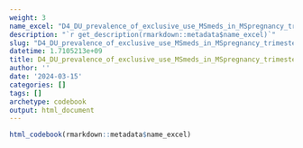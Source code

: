 ```yaml
---
weight: 3
name_excel: "D4_DU_prevalence_of_exclusive_use_MSmeds_in_MSpregnancy_trimesters.xlsx"
description: "`r get_description(rmarkdown::metadata$name_excel)`"
slug: "D4_DU_prevalence_of_exclusive_use_MSmeds_in_MSpregnancy_trimesters"
datetime: 1.7105213e+09
title: D4_DU_prevalence_of_exclusive_use_MSmeds_in_MSpregnancy_trimesters
author: ''
date: '2024-03-15'
categories: []
tags: []
archetype: codebook
output: html_document
---
```


```r
html_codebook(rmarkdown::metadata$name_excel)
```
